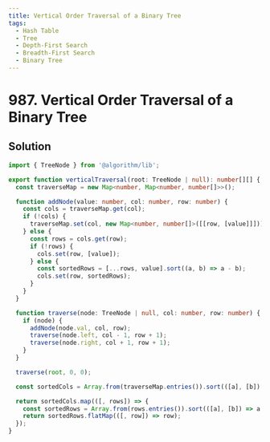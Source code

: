 ```yaml
---
title: Vertical Order Traversal of a Binary Tree
tags:
  - Hash Table
  - Tree
  - Depth-First Search
  - Breadth-First Search
  - Binary Tree
---
```


# 987. Vertical Order Traversal of a Binary Tree

<Badges>
  <LevelBadge level="hard" />
  <TopicBadge name="Hash Table" slug="hash-table" />
  <TopicBadge name="Tree" slug="tree" />
  <TopicBadge name="Depth-First Search" slug="depth-first-search" />
  <TopicBadge name="Breadth-First Search" slug="breadth-first-search" />
  <TopicBadge name="Binary Tree" slug="binary-tree" />
</Badges>

## Solution

```typescript filename="solution.ts" copy
import { TreeNode } from '@algorithm/lib';

export function verticalTraversal(root: TreeNode | null): number[][] {
  const traverseMap = new Map<number, Map<number, number[]>>();

  function addNode(value: number, col: number, row: number) {
    const cols = traverseMap.get(col);
    if (!cols) {
      traverseMap.set(col, new Map<number, number[]>([[row, [value]]]));
    } else {
      const rows = cols.get(row);
      if (!rows) {
        cols.set(row, [value]);
      } else {
        const sortedRows = [...rows, value].sort((a, b) => a - b);
        cols.set(row, sortedRows);
      }
    }
  }

  function traverse(node: TreeNode | null, col: number, row: number) {
    if (node) {
      addNode(node.val, col, row);
      traverse(node.left, col - 1, row + 1);
      traverse(node.right, col + 1, row + 1);
    }
  }

  traverse(root, 0, 0);

  const sortedCols = Array.from(traverseMap.entries()).sort(([a], [b]) => a - b);

  return sortedCols.map(([, rows]) => {
    const sortedRows = Array.from(rows.entries()).sort(([a], [b]) => a - b);
    return sortedRows.flatMap(([, row]) => row);
  });
}
```

<ProblemLink
  codingSite="leetcode"
  href="https://leetcode.com/problems/vertical-order-traversal-of-a-binary-tree/"
  title="Vertical Order Traversal of a Binary Tree"
/>
